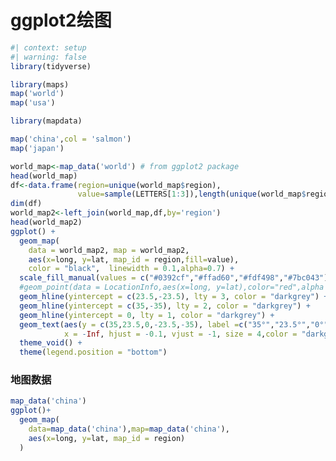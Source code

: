 # ggplot2绘图

```r
#| context: setup
#| warning: false
library(tidyverse)
```

```r
library(maps)
map('world')
map('usa')
```

```r
library(mapdata)

map('china',col = 'salmon')
map('japan')
```

```r
world_map<-map_data('world') # from ggplot2 package
head(world_map)
df<-data.frame(region=unique(world_map$region),
               value=sample(LETTERS[1:3]),length(unique(world_map$region)))
dim(df)
world_map2<-left_join(world_map,df,by='region')
head(world_map2)
ggplot() +
  geom_map(
    data = world_map2, map = world_map2,
    aes(x=long, y=lat, map_id = region,fill=value),
    color = "black",  linewidth = 0.1,alpha=0.7) +
  scale_fill_manual(values = c("#0392cf","#ffad60","#fdf498","#7bc043"),na.value = "#EEEEEE",na.translate=FALSE)+
  #geom_point(data = LocationInfo,aes(x=long, y=lat),color="red",alpha = 0.7,size=3)+
  geom_hline(yintercept = c(23.5,-23.5), lty = 3, color = "darkgrey") +
  geom_hline(yintercept = c(35,-35), lty = 2, color = "darkgrey") +
  geom_hline(yintercept = 0, lty = 1, color = "darkgrey") +
  geom_text(aes(y = c(35,23.5,0,-23.5,-35), label =c("35°","23.5°","0°","-23.5°","-35°")), 
            x = -Inf, hjust = -0.1, vjust = -1, size = 4,color = "darkgrey") +
  theme_void() +
  theme(legend.position = "bottom")
```

### 地图数据

```r
map_data('china')
ggplot()+
  geom_map(
    data=map_data('china'),map=map_data('china'),
    aes(x=long, y=lat, map_id = region)
  )
```
